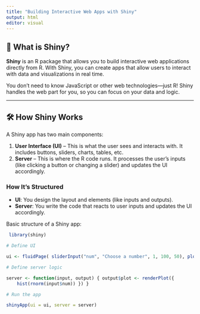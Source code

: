 ```yaml
---
title: "Building Interactive Web Apps with Shiny"
output: html
editor: visual
---
```


## 🚀 What is Shiny?

**Shiny** is an R package that allows you to build interactive web applications directly from R. With Shiny, you can create apps that allow users to interact with data and visualizations in real time.

You don't need to know JavaScript or other web technologies—just R! Shiny handles the web part for you, so you can focus on your data and logic.

------------------------------------------------------------------------

## 🛠️ How Shiny Works

A Shiny app has two main components:

1.  **User Interface (UI)** – This is what the user sees and interacts with. It includes buttons, sliders, charts, tables, etc.
2.  **Server** – This is where the R code runs. It processes the user’s inputs (like clicking a button or changing a slider) and updates the UI accordingly.

### How It’s Structured

-   **UI**: You design the layout and elements (like inputs and outputs).
-   **Server**: You write the code that reacts to user inputs and updates the UI accordingly.

Basic structure of a Shiny app:

```r
 library(shiny)

# Define UI

ui <- fluidPage( sliderInput("num", "Choose a number", 1, 100, 50), plotOutput("plot") )

# Define server logic

server <- function(input, output) { output$plot <- renderPlot({
    hist(rnorm(input$num)) }) }

# Run the app

shinyApp(ui = ui, server = server)
```
